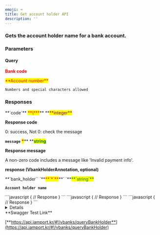 ```yaml
---
emoji: ⌨
title: Get account holder API
description: ''
---
```





### Gets the account holder name for a bank account.

<Swagger method="get" path="/vbanks/holder" baseUrl="https://api.iamport.kr" summary="Gets the account holder name for a bank account.">
<SwaggerDescription>


</SwaggerDescription>

### Parameters

#### Query

<SwaggerParameter name="bank_code" type="String" required="true">
<mark style="color:red;">

**Bank code**

</mark>

</SwaggerParameter>
<SwaggerParameter name="bank_num" type="String" required="true">
<mark style="color:red;">**Account number**</mark>

`Numbers and special characters allowed`

</SwaggerParameter>


### Responses

<SwaggerResponse status="200: OK" description="Success">
<Tabs>
<Tab title="VbankHolderResponse">
**`code`** <mark style="color:red;">**\***</mark>** **<mark style="color:purple;">**integer**</mark>

**Response code**

0: success, Not 0: check the message



**`message`** <mark style="color:red;">**\***</mark>** **<mark style="color:green;">**string**</mark>

**Response message**

A non-zero code includes a message like 'Invalid payment info'.



**response **<mark style="color:red;">**(VbankHolderAnnotation, optional)**</mark>

</Tab>
</Tabs>

<Tabs>
<Tab title="VbankHolderAnnotation">
**`bank_holder`` `**<mark style="color:red;">**`*`**</mark>**` `**<mark style="color:green;">**`string`**</mark>

**`Account holder name`**

</Tab>
</Tabs>

</SwaggerResponse>

<SwaggerResponse status="400: Bad Request" description="Missing bank_code">
```javascript
{
    // Response
}
```

</SwaggerResponse>

<SwaggerResponse status="401: Unauthorized" description="Missing or invalid access token">
```javascript
{
    // Response
}
```

</SwaggerResponse>

<SwaggerResponse status="404: Not Found" description="Request not found">
```javascript
{
    // Response
}
```

</SwaggerResponse>

</Swagger>

<Details>
<p slot="summary">Response Model Schema</p>

```json
{
  "code": 0,
  "message": "string",
  "response": {
    "bank_holder": "string"
  }
}
```

</Details>

<Hint style="success">
**Swagger Test Link**

[**https://api.iamport.kr/#!/vbanks/queryBankHolder**](https://api.iamport.kr/#!/vbanks/queryBankHolder)

</Hint>
